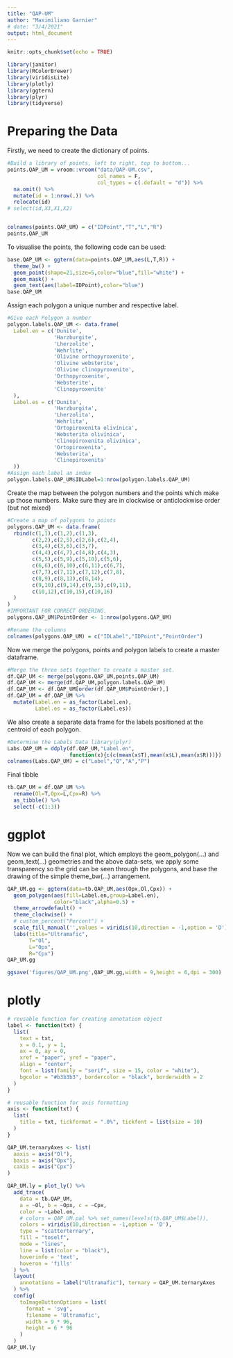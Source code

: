 ```yaml
---
title: "QAP-UM"
author: "Maximiliano Garnier"
# date: "3/4/2021"
output: html_document
---
```


```r
knitr::opts_chunk$set(echo = TRUE)

library(janitor)
library(RColorBrewer)
library(viridisLite)
library(plotly)
library(ggtern)
library(plyr)
library(tidyverse)
```

# Preparing the Data

Firstly, we need to create the dictionary of points.

```r
#Build a library of points, left to right, top to bottom...
points.QAP_UM = vroom::vroom("data/QAP-UM.csv", 
                             col_names = F, 
                             col_types = c(.default = "d")) %>% 
  na.omit() %>% 
  mutate(id = 1:nrow(.)) %>% 
  relocate(id)
# select(id,X3,X1,X2)


colnames(points.QAP_UM) = c("IDPoint","T","L","R")
points.QAP_UM
```

To visualise the points, the following code can be used:

```r
base.QAP_UM <- ggtern(data=points.QAP_UM,aes(L,T,R)) +
  theme_bw() +
  geom_point(shape=21,size=5,color="blue",fill="white") +
  geom_mask() + 
  geom_text(aes(label=IDPoint),color="blue")
base.QAP_UM
```

Assign each polygon a unique number and respective label.

```r
#Give each Polygon a number
polygon.labels.QAP_UM <- data.frame(
  Label.en = c('Dunite',
               'Harzburgite',
               'Lherzolite',
               'Wehrlite',
               'Olivine orthopyroxenite',
               'Olivine websterite',
               'Olivine clinopyroxenite',
               'Orthopyroxenite',
               'Websterite',
               'Clinopyroxenite'
  ),
  Label.es = c('Dunita',
               'Harzburgita',
               'Lherzolita',
               'Wehrlita',
               'Ortopiroxenita olivínica',
               'Websterita olivínica',
               'Clinopiroxenita olivínica',
               'Ortopiroxenita',
               'Websterita',
               'Clinopiroxenita'
  ))
#Assign each label an index
polygon.labels.QAP_UM$IDLabel=1:nrow(polygon.labels.QAP_UM)
```

Create the map between the polygon numbers and the points which make up those numbers. Make sure they are in clockwise or anticlockwise order (but not mixed)

```r
#Create a map of polygons to points
polygons.QAP_UM <- data.frame(
  rbind(c(1,1),c(1,2),c(1,3),
        c(2,2),c(2,5),c(2,6),c(2,4),
        c(3,4),c(3,6),c(3,7),
        c(4,4),c(4,7),c(4,8),c(4,3),
        c(5,5),c(5,9),c(5,10),c(5,6),
        c(6,6),c(6,10),c(6,11),c(6,7),
        c(7,7),c(7,11),c(7,12),c(7,8),
        c(8,9),c(8,13),c(8,14),
        c(9,10),c(9,14),c(9,15),c(9,11),
        c(10,12),c(10,15),c(10,16)
  )
)
#IMPORTANT FOR CORRECT ORDERING.
polygons.QAP_UM$PointOrder <- 1:nrow(polygons.QAP_UM)

#Rename the columns
colnames(polygons.QAP_UM) = c("IDLabel","IDPoint","PointOrder")
```

Now we merge the polygons, points and polygon labels to create a master dataframe.

```r
#Merge the three sets together to create a master set.
df.QAP_UM <- merge(polygons.QAP_UM,points.QAP_UM)
df.QAP_UM <- merge(df.QAP_UM,polygon.labels.QAP_UM)
df.QAP_UM <- df.QAP_UM[order(df.QAP_UM$PointOrder),]
df.QAP_UM = df.QAP_UM %>% 
  mutate(Label.en = as_factor(Label.en),
         Label.es = as_factor(Label.es))
```

We also create a separate data frame for the labels positioned at the centroid of each polygon.

```r
#Determine the Labels Data library(plyr)
Labs.QAP_UM = ddply(df.QAP_UM,"Label.en",
                    function(x){c(c(mean(x$T),mean(x$L),mean(x$R)))})
colnames(Labs.QAP_UM) = c("Label","Q","A","P")
```

Final tibble

```r
tb.QAP_UM = df.QAP_UM %>% 
  rename(Ol=T,Opx=L,Cpx=R) %>% 
  as_tibble() %>% 
  select(-c(1:3))
```


# ggplot

Now we can build the final plot, which employs the geom_polygon(…) and  geom_text(…) geometries and the above data-sets, we apply some transparency so the grid can be seen through the polygons, and base the drawing of the simple theme_bw(…) arrangement.

```r
QAP_UM.gg <- ggtern(data=tb.QAP_UM,aes(Opx,Ol,Cpx)) +
  geom_polygon(aes(fill=Label.en,group=Label.en),
               color="black",alpha=0.5) +
  theme_arrowdefault() +
  theme_clockwise() +
  # custom_percent("Percent") +
  scale_fill_manual('',values = viridis(10,direction = -1,option = 'D')) +
  labs(title="Ultramafic",
       T="Ol",
       L="Opx",
       R="Cpx")
QAP_UM.gg
```

```r
ggsave('figures/QAP_UM.png',QAP_UM.gg,width = 9,height = 6,dpi = 300)
```

# plotly

```r
# reusable function for creating annotation object
label <- function(txt) {
  list(
    text = txt, 
    x = 0.1, y = 1,
    ax = 0, ay = 0,
    xref = "paper", yref = "paper", 
    align = "center",
    font = list(family = "serif", size = 15, color = "white"),
    bgcolor = "#b3b3b3", bordercolor = "black", borderwidth = 2
  )
}

# reusable function for axis formatting
axis <- function(txt) {
  list(
    title = txt, tickformat = ".0%", tickfont = list(size = 10)
  )
}

QAP_UM.ternaryAxes <- list(
  aaxis = axis("Ol"), 
  baxis = axis("Opx"), 
  caxis = axis("Cpx")
)
```

```r
QAP_UM.ly = plot_ly() %>% 
  add_trace(
    data = tb.QAP_UM,
    a = ~Ol, b = ~Opx, c = ~Cpx, 
    color = ~Label.en,
    # colors = QAP_UM.pal %>% set_names(levels(tb.QAP_UM$Label)),
    colors = viridis(10,direction = -1,option = 'D'),
    type = "scatterternary",
    fill = "toself",
    mode = "lines",
    line = list(color = "black"),
    hoverinfo = 'text',
    hoveron = 'fills'
  ) %>% 
  layout(
    annotations = label("Ultramafic"), ternary = QAP_UM.ternaryAxes
  ) %>% 
  config(
    toImageButtonOptions = list(
      format = 'svg',
      filename = 'Ultramafic',
      width = 9 * 96,
      height = 6 * 96
    )
  )
QAP_UM.ly
```


